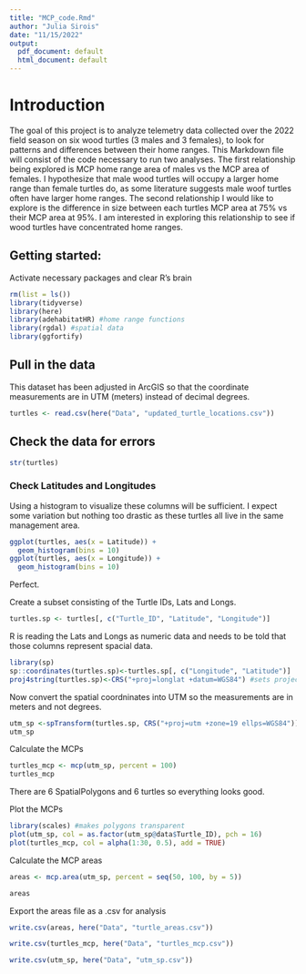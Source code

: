 ```yaml
---
title: "MCP_code.Rmd"
author: "Julia Sirois"
date: "11/15/2022"
output:
  pdf_document: default
  html_document: default
---
```


# Introduction
The goal of this project is to analyze telemetry data collected over the 2022 field season on six wood turtles (3 males and 3 females), to look for patterns and differences between their home ranges. This Markdown file will consist of the code necessary to run two analyses. The first relationship being explored is MCP home range area of males vs the MCP area of females. I hypothesize that male wood turtles will occupy a larger home range than female turtles do, as some literature suggests male woof turtles often have larger home ranges. The second relationship I would like to explore is the difference in size between each turtles MCP area at 75% vs their MCP area at 95%. I am interested in exploring this relationship to see if wood turtles have concentrated home ranges. 

## Getting started:
Activate necessary packages and clear R's brain
```r
rm(list = ls())
library(tidyverse)
library(here)
library(adehabitatHR) #home range functions
library(rgdal) #spatial data
library(ggfortify)
```

## Pull in the data
This dataset has been adjusted in ArcGIS so that the coordinate measurements are in UTM (meters) instead of decimal degrees.
```r
turtles <- read.csv(here("Data", "updated_turtle_locations.csv"))
```

## Check the data for errors
```r
str(turtles)
```

### Check Latitudes and Longitudes 
Using a histogram to visualize these columns will be sufficient. I expect some variation but nothing too drastic as these turtles all live in the same management area.

```r
ggplot(turtles, aes(x = Latitude)) +
  geom_histogram(bins = 10)
ggplot(turtles, aes(x = Longitude)) +
  geom_histogram(bins = 10)
```
Perfect.

Create a subset consisting of the Turtle IDs, Lats and Longs.
```r
turtles.sp <- turtles[, c("Turtle_ID", "Latitude", "Longitude")] 
```

R is reading the Lats and Longs as numeric data and needs to be told that those columns represent spacial data.
```r
library(sp)
sp::coordinates(turtles.sp)<-turtles.sp[, c("Longitude", "Latitude")]
proj4string(turtles.sp)<-CRS("+proj=longlat +datum=WGS84") #sets projection
```

Now convert the spatial coordninates into UTM so the measurements are in meters and not degrees.
```r
utm_sp <-spTransform(turtles.sp, CRS("+proj=utm +zone=19 ellps=WGS84")) #reprojects to UTM
utm_sp
```

Calculate the MCPs
```r
turtles_mcp <- mcp(utm_sp, percent = 100)
turtles_mcp
```
There are 6 SpatialPolygons and 6 turtles so everything looks good.

Plot the MCPs
```r
library(scales) #makes polygons transparent
plot(utm_sp, col = as.factor(utm_sp@data$Turtle_ID), pch = 16)
plot(turtles_mcp, col = alpha(1:30, 0.5), add = TRUE)
```

Calculate the MCP areas
```r
areas <- mcp.area(utm_sp, percent = seq(50, 100, by = 5))
```
```r
areas
```

Export the areas file as a .csv for analysis
```r
write.csv(areas, here("Data", "turtle_areas.csv"))
```

```r
write.csv(turtles_mcp, here("Data", "turtles_mcp.csv"))
```

```r
write.csv(utm_sp, here("Data", "utm_sp.csv"))
```

